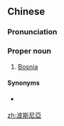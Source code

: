 {{also|波斯尼亚}}
==Chinese==
{{zh-forms|s=波斯尼亚|gloss=-}}

===Pronunciation===
{{zh-pron
|m=Bōsīníyà
|c=bo1 si1 nei4 aa3
|mn=qz:Pho-sir-nî-a/xm:Po-su-nî-a/zz:Pho-su-nî-a
|cat=pn
}}

===Proper noun===
{{zh-proper noun}}

# {{lb|zh|Mainland China}} [[Bosnia]]

====Synonyms====
* {{qualifier|Taiwan}} {{zh-l|波士尼亞}}

[[zh:波斯尼亞]]